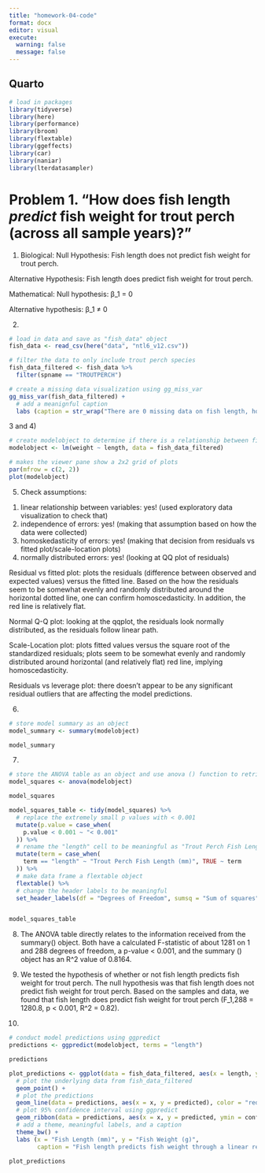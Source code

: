 ```yaml
---
title: "homework-04-code"
format: docx
editor: visual
execute: 
  warning: false
  message: false
---
```


## Quarto

```r
# load in packages
library(tidyverse)
library(here)
library(performance)
library(broom)
library(flextable)
library(ggeffects)
library(car)
library(naniar)
library(lterdatasampler)
```

# Problem 1. "How does fish length _predict_ fish weight for trout perch (across all sample years)?"

1) 
Biological:
Null Hypothesis: Fish length does not predict fish weight for trout perch.

Alternative Hypothesis: Fish length does predict fish weight for trout perch. 

Mathematical:
Null hypothesis: β_1 = 0

Alternative hypothesis: β_1 ≠ 0

2) 

```r
# load in data and save as "fish_data" object
fish_data <- read_csv(here("data", "ntl6_v12.csv"))
```

```r
# filter the data to only include trout perch species
fish_data_filtered <- fish_data %>% 
  filter(spname == "TROUTPERCH")
```

```r
# create a missing data visualization using gg_miss_var
gg_miss_var(fish_data_filtered) +
  # add a meanignful caption 
  labs (caption = str_wrap("There are 0 missing data on fish length, however there are 200 missing data on fish weight which does affect our hypothesis in how fish length predicts fish weight."))
```


3 and 4)
```r
# create modelobject to determine if there is a relationship between fish length and weight
modelobject <- lm(weight ~ length, data = fish_data_filtered) 

# makes the viewer pane show a 2x2 grid of plots
par(mfrow = c(2, 2))
plot(modelobject)

```

5)
Check assumptions:

1. linear relationship between variables: yes! (used exploratory data visualization to check that)
2. independence of errors: yes! (making that assumption based on how the data were collected)
3. homoskedasticity of errors: yes! (making that decision from residuals vs fitted plot/scale-location plots)
4. normally distributed errors: yes! (looking at QQ plot of residuals)



Residual vs fitted plot: plots the residuals (difference between observed and expected values) versus the fitted line. Based on the how the residuals seem to be somewhat evenly and randomly distributed around the horizontal dotted line, one can confirm homoscedasticity. In addition, the red line is relatively flat. 

Normal Q-Q plot: looking at the qqplot, the residuals look normally distributed, as the residuals follow linear path. 

Scale-Location plot: plots fitted values versus the square root of the standardized residuals; plots seem to be somewhat evenly and randomly distributed around horizontal (and relatively flat) red line, implying homoscedasticity. 

Residuals vs leverage plot: there doesn't appear to be any significant residual outliers that are affecting the model predictions. 

6)
```r
# store model summary as an object
model_summary <- summary(modelobject)

model_summary
```

7)
```r
# store the ANOVA table as an object and use anova () function to retrieve variance table analysis for model
model_squares <- anova(modelobject)

model_squares
```

```r
model_squares_table <- tidy(model_squares) %>% 
  # replace the extremely small p values with < 0.001
  mutate(p.value = case_when(
    p.value < 0.001 ~ "< 0.001"
  )) %>% 
  # rename the "length" cell to be meaningful as "Trout Perch Fish Length (mm)" 
  mutate(term = case_when(
    term == "length" ~ "Trout Perch Fish Length (mm)", TRUE ~ term
  )) %>% 
  # make data frame a flextable object
  flextable() %>% 
  # change the header labels to be meaningful 
  set_header_labels(df = "Degrees of Freedom", sumsq = "Sum of squares", meansq = "Mean squares", statistic = "F-statistic", p.value = "p-value")


model_squares_table
```

8) 
The ANOVA table directly relates to the information received from the summary() object. Both have a calculated F-statistic of about 1281 on 1 and 288 degrees of freedom, a p-value < 0.001, and the summary () object has an R^2 value of 0.8164. 

9)
We tested the hypothesis of whether or not fish length predicts fish weight for trout perch. The null hypothesis was that fish length does not predict fish weight for trout perch. Based on the samples and data, we found that fish length does predict fish weight for trout perch (F_1,288 = 1280.8, p < 0.001, R^2 = 0.82). 

10)
```r
# conduct model predictions using ggpredict
predictions <- ggpredict(modelobject, terms = "length")

predictions
```

```r
plot_predictions <- ggplot(data = fish_data_filtered, aes(x = length, y = weight)) +
  # plot the underlying data from fish_data_filtered
  geom_point() +
  # plot the predictions
  geom_line(data = predictions, aes(x = x, y = predicted), color = "red", linewidth = 1) +
  # plot 95% confidence interval using ggpredict
  geom_ribbon(data = predictions, aes(x = x, y = predicted, ymin = conf.low, ymax = conf.high), alpha = 0.2) +
  # add a theme, meaningful labels, and a caption
  theme_bw() +
  labs (x = "Fish Length (mm)", y = "Fish Weight (g)", 
        caption = "Fish length predicts fish weight through a linear relationship. Based on our observations, for every 1.0 mm increase in fish length, we expect a 0.2 g increase in fish weight.")

plot_predictions
```

